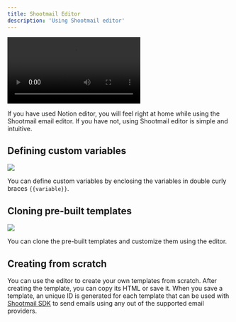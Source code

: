```yaml
---
title: Shootmail Editor
description: 'Using Shootmail editor'
---
```


<video 
controls
className="w-full aspect-video"
src="https://res.cloudinary.com/curead/video/upload/v1726594578/Shootmail/videos/shootmail-editor-demo_ixmxbh.mov" />

If you have used Notion editor, you will feel right at home while using the Shootmail email editor.
If you have not, using Shootmail editor is simple and intuitive.

## Defining custom variables

<img src="https://res.cloudinary.com/curead/image/upload/v1726594819/Shootmail/mocks/Screenshot_2024-09-17_at_11.09.36_PM_w3yy1c.png" />

You can define custom variables by enclosing the variables in double curly braces `{{variable}}`.

## Cloning pre-built templates

<img src="https://res.cloudinary.com/curead/image/upload/v1726595304/Shootmail/mocks/Screenshot_2024-09-17_at_11.18.10_PM_su0sr5.png" />

You can clone the pre-built templates and customize them using the editor.

## Creating from scratch

You can use the editor to create your own templates from scratch. After creating the template,
you can copy its HTML or save it. When you save a template, an unique ID is generated for each
template that can be used with [Shootmail SDK](https://www.npmjs.com/package/shootmail) to send emails using any out of the supported 
email providers.
